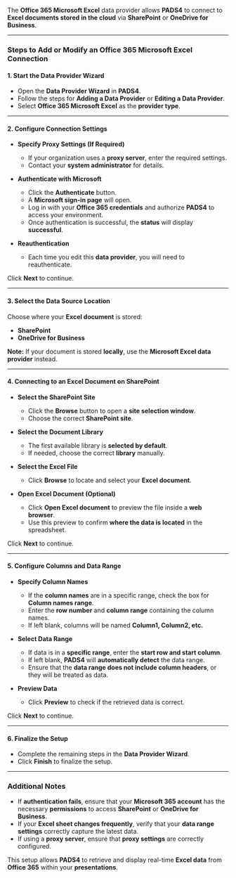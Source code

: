 
The **Office 365 Microsoft Excel** data provider allows **PADS4** to connect to **Excel documents stored in the cloud** via **SharePoint** or **OneDrive for Business**.  

---

### **Steps to Add or Modify an Office 365 Microsoft Excel Connection**  

#### **1. Start the Data Provider Wizard**  
- Open the **Data Provider Wizard** in **PADS4**.  
- Follow the steps for **Adding a Data Provider** or **Editing a Data Provider**.  
- Select **Office 365 Microsoft Excel** as the **provider type**.  

---

#### **2. Configure Connection Settings**  

- **Specify Proxy Settings (If Required)**  
  - If your organization uses a **proxy server**, enter the required settings.  
  - Contact your **system administrator** for details.  

- **Authenticate with Microsoft**  
  - Click the **Authenticate** button.  
  - A **Microsoft sign-in page** will open.  
  - Log in with your **Office 365 credentials** and authorize **PADS4** to access your environment.  
  - Once authentication is successful, the **status** will display **successful**.  

- **Reauthentication**  
  - Each time you edit this **data provider**, you will need to reauthenticate.  

Click **Next** to continue.  

---

#### **3. Select the Data Source Location**  

Choose where your **Excel document** is stored:  
- **SharePoint**  
- **OneDrive for Business**  

**Note:** If your document is stored **locally**, use the **Microsoft Excel data provider** instead.  

---

#### **4. Connecting to an Excel Document on SharePoint**  

- **Select the SharePoint Site**  
  - Click the **Browse** button to open a **site selection window**.  
  - Choose the correct **SharePoint site**.  

- **Select the Document Library**  
  - The first available library is **selected by default**.  
  - If needed, choose the correct **library** manually.  

- **Select the Excel File**  
  - Click **Browse** to locate and select your **Excel document**.  

- **Open Excel Document (Optional)**  
  - Click **Open Excel document** to preview the file inside a **web browser**.  
  - Use this preview to confirm **where the data is located** in the spreadsheet.  

Click **Next** to continue.  

---

#### **5. Configure Columns and Data Range**  

- **Specify Column Names**  
  - If the **column names** are in a specific range, check the box for **Column names range**.  
  - Enter the **row number** and **column range** containing the column names.  
  - If left blank, columns will be named **Column1, Column2, etc.**  

- **Select Data Range**  
  - If data is in a **specific range**, enter the **start row and start column**.  
  - If left blank, **PADS4** will **automatically detect** the data range.  
  - Ensure that the **data range does not include column headers**, or they will be treated as data.  

- **Preview Data**  
  - Click **Preview** to check if the retrieved data is correct.  

Click **Next** to continue.  

---

#### **6. Finalize the Setup**  
- Complete the remaining steps in the **Data Provider Wizard**.  
- Click **Finish** to finalize the setup.  

---

### **Additional Notes**  

- If **authentication fails**, ensure that your **Microsoft 365 account** has the necessary **permissions** to access **SharePoint** or **OneDrive for Business**.  
- If your **Excel sheet changes frequently**, verify that your **data range settings** correctly capture the latest data.  
- If using a **proxy server**, ensure that **proxy settings** are correctly configured.  

This setup allows **PADS4** to retrieve and display real-time **Excel data** from **Office 365** within your **presentations**.